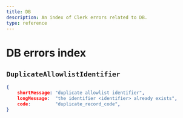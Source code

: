 ```yaml
---
title: DB
description: An index of Clerk errors related to DB.
type: reference
---
```


# DB errors index

## `DuplicateAllowlistIdentifier`

```json
{
    shortMessage: "duplicate allowlist identifier",
    longMessage:  "the identifier <identifier> already exists",
    code:         "duplicate_record_code",
}
```
